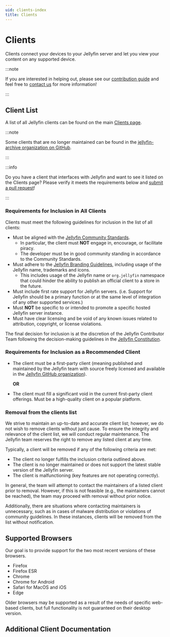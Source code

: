 ```yaml
---
uid: clients-index
title: Clients
---
```


# Clients

Clients connect your devices to your Jellyfin server and let you view your content on any supported device.

:::note

If you are interested in helping out, please see our [contribution guide](/developers/docs/contributing) and feel free to [contact us](/contact) for more information!

:::

## Client List

A list of all Jellyfin clients can be found on the main [Clients page](/downloads/clients).

:::note

Some clients that are no longer maintained can be found in the [jellyfin-archive organization on GitHub](https://github.com/jellyfin-archive).

:::

:::info

Do you have a client that interfaces with Jellyfin and want to see it listed on the Clients page?
Please verify it meets the requirements below and [submit a pull request](https://github.com/jellyfin/jellyfin.org/edit/master/src/data/clients.ts)!

:::

### Requirements for Inclusion in All Clients

Clients must meet the following guidelines for inclusion in the list of all clients:

- Must be aligned with the [Jellyfin Community Standards](/docs/general/community-standards).
  - In particular, the client must **NOT** engage in, encourage, or facilitate piracy.
  - The developer must be in good community standing in accordance to the Community Standards.
- Must adhere to the [Jellyfin Branding Guidelines](/developers/docs/branding), including usage of the Jellyfin name, trademarks and icons.
  - This includes usage of the Jellyfin name or `org.jellyfin` namespace that could hinder the ability to publish an official client to a store in the future.
- Must include first rate support for Jellyfin servers. (i.e. Support for Jellyfin should be a primary function or at the same level of integration of any other supported services.)
- Must **NOT** be specific to or intended to promote a specific hosted Jellyfin server instance.
- Must have clear licensing and be void of any known issues related to attribution, copyright, or license violations.

The final decision for inclusion is at the discretion of the Jellyfin Contributor Team following the decision-making guidelines in the [Jellyfin Constitution](https://github.com/jellyfin/jellyfin-meta/blob/master/policies-and-procedures/jellyfin-constitution.md).

### Requirements for Inclusion as a Recommended Client

- The client must be a first-party client (meaning published and maintained by the Jellyfin team with source freely licensed and available in the [Jellyfin GitHub organization](https://github.com/jellyfin)).

  **OR**

- The client must fill a significant void in the current first-party client offerings. Must be a high-quality client on a popular platform.

### Removal from the clients list

We strive to maintain an up-to-date and accurate client list; however, we do not wish to remove clients without just cause. To ensure the integrity and relevance of the client list, we will conduct regular maintenance.
The Jellyfin team reserves the right to remove any listed client at any time.

Typically, a client will be removed if any of the following criteria are met:

- The client no longer fulfills the inclusion criteria outlined above.
- The client is no longer maintained or does not support the latest stable version of the Jellyfin server.
- The client is malfunctioning (key features are not operating correctly).

In general, the team will attempt to contact the maintainers of a listed client prior to removal. However, if this is not feasible (e.g., the maintainers cannot be reached), the team may proceed with removal without prior notice.

Additionally, there are situations where contacting maintainers is unnecessary, such as in cases of malware distribution or violations of community guidelines. In these instances, clients will be removed from the list without notification.

## Supported Browsers

Our goal is to provide support for the two most recent versions of these browsers.

- Firefox
- Firefox ESR
- Chrome
- Chrome for Android
- Safari for MacOS and iOS
- Edge

Older browsers may be supported as a result of the needs of specific web-based clients, but full functionality is not guaranteed on their desktop version.

## Additional Client Documentation


<DocCardList />
